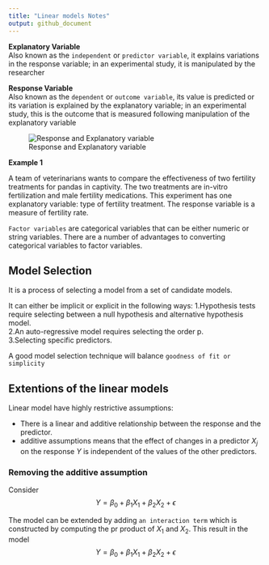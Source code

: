 ```yaml
---
title: "Linear models Notes"
output: github_document
---
```


**Explanatory Variable**  
Also known as the `independent` or `predictor variable`, it explains
variations in the response variable; in an experimental study, it is
manipulated by the researcher

**Response Variable**  
Also known as the `dependent` or `outcome variable`, its value is
predicted or its variation is explained by the explanatory variable; in
an experimental study, this is the outcome that is measured following
manipulation of the explanatory variable

![Response and Explanatory variable](https://images.deepai.org/django-summernote/2019-06-18/fe2a668a-625f-431f-9472-e177d594ba2c.png)

**Example 1**

A team of veterinarians wants to compare the effectiveness of two
fertility treatments for pandas in captivity. The two treatments are
in-vitro fertilization and male fertility medications. This experiment
has one explanatory variable: type of fertility treatment. The response
variable is a measure of fertility rate.

`Factor variables` are categorical variables that can be either numeric
or string variables. There are a number of advantages to converting
categorical variables to factor variables.

## Model Selection

It is a process of selecting a model from a set of candidate models.

It can either be implicit or explicit in the following ways:
1.Hypothesis tests require selecting between a null hypothesis and
alternative hypothesis model.  
2.An auto-regressive model requires selecting the order p.  
3.Selecting specific predictors.

A good model selection technique will balance
`goodness of fit or simplicity`

## Extentions of the linear models

Linear model have highly restrictive assumptions:

-   There is a linear and additive relationship between the response and
    the predictor.  
-   additive assumptions means that the effect of changes in a predictor
    $X_j$ on the response $Y$ is independent of the values
    of the other predictors.

### Removing the additive assumption

Consider
$$ Y = \beta_0 +\beta_1 X_1 +\beta_2 X_2 + \epsilon $$

The model can be extended by adding `an interaction term` which is
constructed by computing the pr product of *X*<sub>1</sub> and
*X*<sub>2</sub>. This result in the model
$$ Y = \beta_0 +\beta_1 X_1 +\beta_2 X_2 + \epsilon $$

